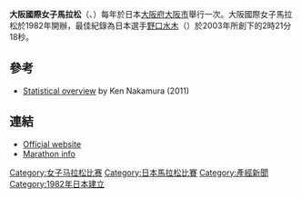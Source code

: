 {{Infobox athletics race
| bgcolour      = 
| image         = 
| imagesize     = 
| caption       = 
| date          = 1月
| location      = {{JPN}}大阪府大阪市
| type          = 公路
| distance      = 馬拉松
| sponsor       = 
| beneficiary   = 
| est           =1982
| end           =
| record        =
{{ubl
|'''馬拉松'''：{{JPN}} 野口水木 2小時21分18秒 （2003）
}}
| homepage      = 
}}
'''大阪國際女子馬拉松'''（{{lang-ja|大阪国際女子マラソン}}、{{lang-en|Osaka Women's Marathon}}）每年於日本[[大阪府|大阪府]][[大阪市|大阪市]]舉行一次。大阪國際女子馬拉松於1982年開辦，最佳紀錄為日本選手[[野口水木|野口水木]]（{{lang|ja|野口 みずき}}）於2003年所創下的2時21分18秒。

==參考==
{{reflist}}

*[http://www.iaaf.org/mm/document/competitions/competition/05/91/58/20110128104840%5fhttppostedfile%5f2011osakawomensmarathonstatisticalreferencefile%5f23345.pdf Statistical overview]{{dead link|date=2018年5月 |bot=InternetArchiveBot |fix-attempted=yes }} by Ken Nakamura (2011)

== 連結 ==
{{Commonscat|Osaka Women's Marathon|大阪國際女子馬拉松}}
* [http://www.osaka-marathon.jp/ Official website] {{Wayback|url=http://www.osaka-marathon.jp/ |date=20210205104249 }} {{ja icon}}
* [http://marathoninfo.free.fr/historique/osaka.htm Marathon info] {{Wayback|url=http://marathoninfo.free.fr/historique/osaka.htm |date=20180923172758 }}

{{日本马拉松比赛}}
{{Authority control}}

[[Category:女子马拉松比赛|Category:女子马拉松比赛]]
[[Category:日本馬拉松比賽|Category:日本馬拉松比賽]]
[[Category:產經新聞|Category:產經新聞]]
[[Category:1982年日本建立|Category:1982年日本建立]]